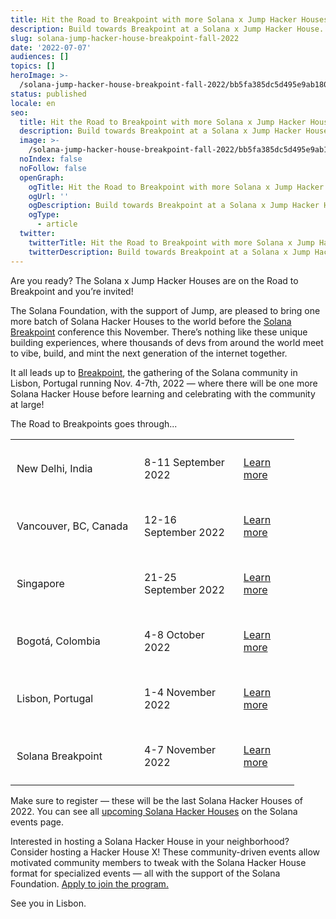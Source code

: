 ```yaml
---
title: Hit the Road to Breakpoint with more Solana x Jump Hacker Houses
description: Build towards Breakpoint at a Solana x Jump Hacker House.
slug: solana-jump-hacker-house-breakpoint-fall-2022
date: '2022-07-07'
audiences: []
topics: []
heroImage: >-
  /solana-jump-hacker-house-breakpoint-fall-2022/bb5fa385dc5d495e9ab1801068be6951.jpg
status: published
locale: en
seo:
  title: Hit the Road to Breakpoint with more Solana x Jump Hacker Houses
  description: Build towards Breakpoint at a Solana x Jump Hacker House.
  image: >-
    /solana-jump-hacker-house-breakpoint-fall-2022/bb5fa385dc5d495e9ab1801068be6951.jpg
  noIndex: false
  noFollow: false
  openGraph:
    ogTitle: Hit the Road to Breakpoint with more Solana x Jump Hacker Houses
    ogUrl: ''
    ogDescription: Build towards Breakpoint at a Solana x Jump Hacker House.
    ogType:
      - article
  twitter:
    twitterTitle: Hit the Road to Breakpoint with more Solana x Jump Hacker Houses
    twitterDescription: Build towards Breakpoint at a Solana x Jump Hacker House.
---
```


Are you ready? The Solana x Jump Hacker Houses are on the Road to Breakpoint and you’re invited!

The Solana Foundation, with the support of Jump, are pleased to bring one more batch of Solana Hacker Houses to the world before the [Solana Breakpoint](https://solana.com/breakpoint?ref=solana.ghost.io) conference this November. There’s nothing like these unique building experiences, where thousands of devs from around the world meet to vibe, build, and mint the next generation of the internet together.

It all leads up to [Breakpoint](https://solana.com/breakpoint?ref=solana.ghost.io), the gathering of the Solana community in Lisbon, Portugal running Nov. 4-7th, 2022 — where there will be one more Solana Hacker House before learning and celebrating with the community at large!

The Road to Breakpoints goes through...



<table style="width: 90%"><tbody><tr><td style="width: 45%; vertical-align: middle; padding:10px;"><p>New Delhi, India</p></td><td style="width: 35%; vertical-align: middle; padding:10px;"><p>8-11 September 2022</p></td><td style="width: 20%; vertical-align: middle; padding:10px;"><p><a href="https://lu.ma/new-delhi-hacker-house?ref=solana.ghost.io">Learn more</a></p></td></tr><tr><td style="width: 45%; vertical-align: middle; padding:10px;"><p>Vancouver, BC, Canada</p></td><td style="width: 35%; vertical-align: middle; padding:10px;"><p>12-16 September 2022</p></td><td style="width: 20%; vertical-align: middle; padding:10px;"><p><a href="https://lu.ma/vancouver-hacker-house?ref=solana.ghost.io">Learn more</a></p></td></tr><tr><td style="width: 45%; vertical-align: middle; padding:10px;"><p>Singapore</p></td><td style="width: 35%; vertical-align: middle; padding:10px;"><p>21-25 September 2022</p></td><td style="width: 20%; vertical-align: middle; padding:10px;"><p><a href="https://lu.ma/singapore-hh?ref=solana.ghost.io">Learn more</a></p></td></tr><tr><td style="width: 45%; vertical-align: middle; padding:10px;"><p>Bogotá, Colombia</p></td><td style="width: 35%; vertical-align: middle; padding:10px;"><p>4-8 October 2022</p></td><td style="width: 20%; vertical-align: middle; padding:10px;"><p><a href="https://lu.ma/bogota-hacker-house?ref=solana.ghost.io">Learn more</a></p></td></tr><tr><td style="width: 45%; vertical-align: middle; padding:10px;"><p>Lisbon, Portugal</p></td><td style="width: 35%; vertical-align: middle; padding:10px;"><p>1-4 November 2022</p></td><td style="width: 20%; vertical-align: middle; padding:10px;"><p><a href="https://lu.ma/lisbon-hacker-house?ref=solana.ghost.io">Learn more</a></p></td></tr><tr><td style="width: 45%; vertical-align: middle; padding:10px;"><p>Solana Breakpoint</p></td><td style="width: 35%; vertical-align: middle; padding:10px;"><p>4-7 November 2022</p></td><td style="width: 20%; vertical-align: middle; padding:10px;"><p><a href="https://solana.com/breakpoint?ref=solana.ghost.io">Learn more</a></p></td></tr></tbody></table>



Make sure to register — these will be the last Solana Hacker Houses of 2022. You can see all [upcoming Solana Hacker Houses](https://solana.com/events?ref=solana.ghost.io) on the Solana events page.

Interested in hosting a Solana Hacker House in your neighborhood? Consider hosting a Hacker House X! These community-driven events allow motivated community members to tweak with the Solana Hacker House format for specialized events — all with the support of the Solana Foundation. [Apply to join the program.](https://solanalabs.typeform.com/hackerhouseX?ref=solana.ghost.io)

See you in Lisbon.
